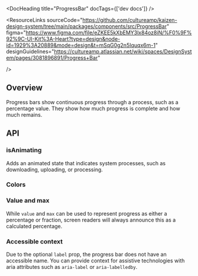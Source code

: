 
<Meta of={ProgressBarStories} />

<DocHeading title="ProgressBar" docTags={['dev docs']} />

<ResourceLinks
  sourceCode="https://github.com/cultureamp/kaizen-design-system/tree/main/packages/components/src/ProgressBar"
  figma="https://www.figma.com/file/eZKEE5kXbEMY3lx84oz8iN/%F0%9F%92%9C-UI-Kit%3A-Heart?type=design&node-id=1929%3A20889&mode=design&t=mSqG0g2n5Iquqx6m-1"
  designGuidelines="https://cultureamp.atlassian.net/wiki/spaces/DesignSystem/pages/3081896891/Progress+Bar"

/>

<KAIOInstallation exportNames="ProgressBar" />

## Overview

Progress bars show continuous progress through a process, such as a percentage value. They show how much progress is complete and how much remains.

<Canvas of={ProgressBarStories.Playground} />
<Controls of={ProgressBarStories.Playground} />

## API

### isAnimating

Adds an animated state that indicates system processes, such as downloading, uploading, or processing.

<Canvas of={ProgressBarStories.IsAnimating} />

### Colors

<Canvas of={ProgressBarStories.Colors} />

### Value and max

While `value` and `max` can be used to represent progress as either a percentage or fraction, screen readers will always announce this as a calculated percentage.

<Canvas of={ProgressBarStories.ValueAndMax} />

<DocsStory of={ProgressBarStories.Reversed} />

### Accessible context

Due to the optional `label` prop, the progress bar does not have an accessible name. You can provide context for assistive technologies with aria attributes such as `aria-label` or `aria-labelledby`.

<Canvas of={ProgressBarStories.AccessibleName} />
